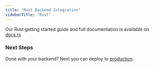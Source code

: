 ```yaml
---
title: "Rust Backend Integration"
sidebarTitle: "Rust"
---
```


Our Rust getting started guide and full documentation is available on
[docs.rs](https://docs.rs/propelauth/latest/propelauth/)

### Next Steps

Done with your backend? Next you can deploy to
[production](/getting-started/deploy-to-prod).
